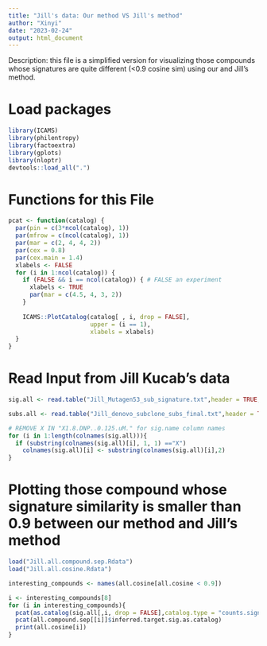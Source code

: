 ```yaml
---
title: "Jill's data: Our method VS Jill's method"
author: "Xinyi"
date: "2023-02-24"
output: html_document
---
```

Description: this file is a simplified version for visualizing those compounds whose signatures are quite different (<0.9 cosine sim) using our and Jill's method.

# Load packages
```r
library(ICAMS)
library(philentropy)
library(factoextra)
library(gplots)
library(nloptr)
devtools::load_all(".")
```

# Functions for this File 
```r
pcat <- function(catalog) {
  par(pin = c(3*ncol(catalog), 1))
  par(mfrow = c(ncol(catalog), 1))
  par(mar = c(2, 4, 4, 2))
  par(cex = 0.8)
  par(cex.main = 1.4) 
  xlabels <- FALSE
  for (i in 1:ncol(catalog)) {
    if (FALSE && i == ncol(catalog)) { # FALSE an experiment
      xlabels <- TRUE
      par(mar = c(4.5, 4, 3, 2))
    }
    
    ICAMS::PlotCatalog(catalog[ , i, drop = FALSE],
                       upper = (i == 1),
                       xlabels = xlabels)
  }
}
```

# Read Input from Jill Kucab's data
```r
sig.all <- read.table("Jill_Mutagen53_sub_signature.txt",header = TRUE, sep ="\t")

subs.all <- read.table("Jill_denovo_subclone_subs_final.txt",header = TRUE, sep ="\t")
```


```r
# REMOVE X IN "X1.8.DNP..0.125.uM." for sig.name column names 
for (i in 1:length(colnames(sig.all))){
  if (substring(colnames(sig.all)[i], 1, 1) =="X")
    colnames(sig.all)[i] <- substring(colnames(sig.all)[i],2)
}
```

# Plotting those compound whose signature similarity is smaller than 0.9 between our method and Jill's method
```r
load("Jill.all.compound.sep.Rdata")
load("Jill.all.cosine.Rdata")
```

```r
interesting_compounds <- names(all.cosine[all.cosine < 0.9])

i <- interesting_compounds[8]
for (i in interesting_compounds){
  pcat(as.catalog(sig.all[,i, drop = FALSE],catalog.type = "counts.signature", infer.rownames = TRUE))
  pcat(all.compound.sep[[i]]$inferred.target.sig.as.catalog)
  print(all.cosine[i])
}
```
